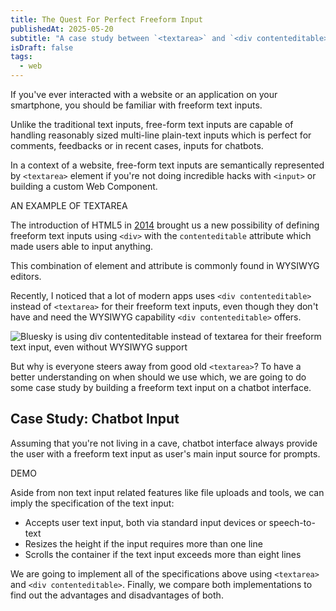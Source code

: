 ```yaml
---
title: The Quest For Perfect Freeform Input
publishedAt: 2025-05-20
subtitle: "A case study between `<textarea>` and `<div contenteditable>`"
isDraft: false
tags:
  - web
---
```


If you've ever interacted with a website or an application on your smartphone, you should be
familiar with freeform text inputs.

Unlike the traditional text inputs, free-form text inputs are capable of handling reasonably sized
multi-line plain-text inputs which is perfect for comments, feedbacks or in recent cases, inputs
for chatbots.

In a context of a website, free-form text inputs are semantically represented by `<textarea>` element if you're
not doing incredible hacks with `<input>` or building a custom Web Component.

AN EXAMPLE OF TEXTAREA

The introduction of HTML5 in [2014](https://www.w3.org/TR/html5-diff) brought us a new possibility of defining
freeform text inputs using `<div>` with the `contenteditable` attribute which made users able to input anything.

This combination of element and attribute
is commonly found in WYSIWYG editors.

Recently, I noticed that a lot of modern apps uses `<div contenteditable>` instead of `<textarea>` for their
freeform text inputs, even though they don't have and need the WYSIWYG capability `<div contenteditable>` offers.

![Bluesky is using div contenteditable instead of textarea for their freeform text input, even without WYSIWYG support](https://res.cloudinary.com/namchee/image/upload/f_auto,q_auto/v1/posts/the-quest-for-perfect-freeform-input/bsky-contenteditable)



But why is everyone steers away from good old `<textarea>`? To have a better understanding on when should we use which,
we are going to do some case study by building a freeform text input on a chatbot interface.

## Case Study: Chatbot Input

Assuming that you're not living in a cave, chatbot interface always provide the user with a freeform text input as user's
main input source for prompts.

DEMO

Aside from non text input related features like file uploads and tools, we can imply the specification of the text input:

- Accepts user text input, both via standard input devices or speech-to-text
- Resizes the height if the input requires more than one line
- Scrolls the container if the text input exceeds more than eight lines

We are going to implement all of the specifications above using `<textarea>` and `<div contenteditable>`. Finally, we compare
both implementations to find out the advantages and disadvantages of both.
